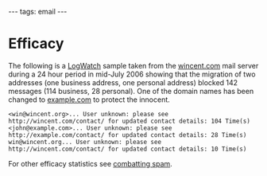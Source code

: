 ---
tags: email
---
= Efficacy =

The following is a [[LogWatch]] sample taken from the [[wincent.com]] mail server during a 24 hour period in mid-July 2006 showing that the migration of two addresses (one business address, one personal address) blocked 142 messages (114 business, 28 personal). One of the domain names has been changed to [[example.com]] to protect the innocent. 

<pre><win@wincent.org>... User unknown: please see http://wincent.com/contact/ for updated contact details: 104 Time(s)
<john@example.com>... User unknown: please see http://example.com/contact/ for updated contact details: 28 Time(s)
win@wincent.org... User unknown: please see http://wincent.com/contact/ for updated contact details: 10 Time(s)</pre>

For other efficacy statistics see [[combatting spam]].
